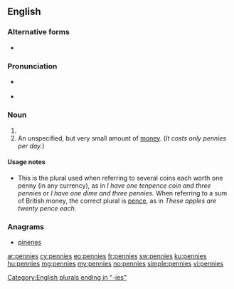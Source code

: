 ==English==

===Alternative forms===
* {{l/en|penies}} {{qual|obsolete}}

===Pronunciation===
* {{a|RP}} {{IPA|/ˈpɛnɪz/}}
* {{a|UK|US}} {{IPA|/ˈpɛn.iːz/}}

===Noun===
{{head|en|plural|g=p}}

# {{plural of|penny|lang=en|nocat=1}}
# An unspecified, but very small amount of [[money]].  (''It costs only pennies per day.'')

====Usage notes====
* This is the plural used when referring to several coins each worth one penny (in any currency), as in ''I have one tenpence coin and three pennies'' or ''I have one dime and three pennies.''  When referring to a sum of British money, the correct plural is [[pence]], as in ''These apples are twenty pence each.''

===Anagrams===
* [[pinenes#English|pinenes]]

[[Category:English plurals ending in "-ies"]]

[[ar:pennies]]
[[cy:pennies]]
[[eo:pennies]]
[[fr:pennies]]
[[sw:pennies]]
[[ku:pennies]]
[[hu:pennies]]
[[mg:pennies]]
[[my:pennies]]
[[no:pennies]]
[[simple:pennies]]
[[vi:pennies]]
